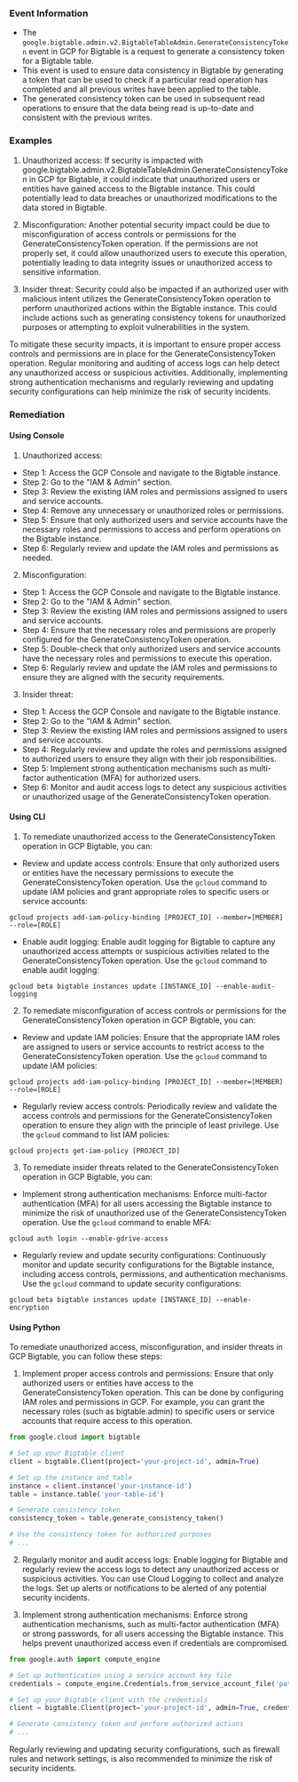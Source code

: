 
### Event Information

- The `google.bigtable.admin.v2.BigtableTableAdmin.GenerateConsistencyToken` event in GCP for Bigtable is a request to generate a consistency token for a Bigtable table.
- This event is used to ensure data consistency in Bigtable by generating a token that can be used to check if a particular read operation has completed and all previous writes have been applied to the table.
- The generated consistency token can be used in subsequent read operations to ensure that the data being read is up-to-date and consistent with the previous writes.


### Examples

1. Unauthorized access: If security is impacted with google.bigtable.admin.v2.BigtableTableAdmin.GenerateConsistencyToken in GCP for Bigtable, it could indicate that unauthorized users or entities have gained access to the Bigtable instance. This could potentially lead to data breaches or unauthorized modifications to the data stored in Bigtable.

2. Misconfiguration: Another potential security impact could be due to misconfiguration of access controls or permissions for the GenerateConsistencyToken operation. If the permissions are not properly set, it could allow unauthorized users to execute this operation, potentially leading to data integrity issues or unauthorized access to sensitive information.

3. Insider threat: Security could also be impacted if an authorized user with malicious intent utilizes the GenerateConsistencyToken operation to perform unauthorized actions within the Bigtable instance. This could include actions such as generating consistency tokens for unauthorized purposes or attempting to exploit vulnerabilities in the system.

To mitigate these security impacts, it is important to ensure proper access controls and permissions are in place for the GenerateConsistencyToken operation. Regular monitoring and auditing of access logs can help detect any unauthorized access or suspicious activities. Additionally, implementing strong authentication mechanisms and regularly reviewing and updating security configurations can help minimize the risk of security incidents.

### Remediation

#### Using Console

1. Unauthorized access:
- Step 1: Access the GCP Console and navigate to the Bigtable instance.
- Step 2: Go to the "IAM & Admin" section.
- Step 3: Review the existing IAM roles and permissions assigned to users and service accounts.
- Step 4: Remove any unnecessary or unauthorized roles or permissions.
- Step 5: Ensure that only authorized users and service accounts have the necessary roles and permissions to access and perform operations on the Bigtable instance.
- Step 6: Regularly review and update the IAM roles and permissions as needed.

2. Misconfiguration:
- Step 1: Access the GCP Console and navigate to the Bigtable instance.
- Step 2: Go to the "IAM & Admin" section.
- Step 3: Review the existing IAM roles and permissions assigned to users and service accounts.
- Step 4: Ensure that the necessary roles and permissions are properly configured for the GenerateConsistencyToken operation.
- Step 5: Double-check that only authorized users and service accounts have the necessary roles and permissions to execute this operation.
- Step 6: Regularly review and update the IAM roles and permissions to ensure they are aligned with the security requirements.

3. Insider threat:
- Step 1: Access the GCP Console and navigate to the Bigtable instance.
- Step 2: Go to the "IAM & Admin" section.
- Step 3: Review the existing IAM roles and permissions assigned to users and service accounts.
- Step 4: Regularly review and update the roles and permissions assigned to authorized users to ensure they align with their job responsibilities.
- Step 5: Implement strong authentication mechanisms such as multi-factor authentication (MFA) for authorized users.
- Step 6: Monitor and audit access logs to detect any suspicious activities or unauthorized usage of the GenerateConsistencyToken operation.

#### Using CLI

1. To remediate unauthorized access to the GenerateConsistencyToken operation in GCP Bigtable, you can:

- Review and update access controls: Ensure that only authorized users or entities have the necessary permissions to execute the GenerateConsistencyToken operation. Use the `gcloud` command to update IAM policies and grant appropriate roles to specific users or service accounts:

```
gcloud projects add-iam-policy-binding [PROJECT_ID] --member=[MEMBER] --role=[ROLE]
```

- Enable audit logging: Enable audit logging for Bigtable to capture any unauthorized access attempts or suspicious activities related to the GenerateConsistencyToken operation. Use the `gcloud` command to enable audit logging:

```
gcloud beta bigtable instances update [INSTANCE_ID] --enable-audit-logging
```

2. To remediate misconfiguration of access controls or permissions for the GenerateConsistencyToken operation in GCP Bigtable, you can:

- Review and update IAM policies: Ensure that the appropriate IAM roles are assigned to users or service accounts to restrict access to the GenerateConsistencyToken operation. Use the `gcloud` command to update IAM policies:

```
gcloud projects add-iam-policy-binding [PROJECT_ID] --member=[MEMBER] --role=[ROLE]
```

- Regularly review access controls: Periodically review and validate the access controls and permissions for the GenerateConsistencyToken operation to ensure they align with the principle of least privilege. Use the `gcloud` command to list IAM policies:

```
gcloud projects get-iam-policy [PROJECT_ID]
```

3. To remediate insider threats related to the GenerateConsistencyToken operation in GCP Bigtable, you can:

- Implement strong authentication mechanisms: Enforce multi-factor authentication (MFA) for all users accessing the Bigtable instance to minimize the risk of unauthorized use of the GenerateConsistencyToken operation. Use the `gcloud` command to enable MFA:

```
gcloud auth login --enable-gdrive-access
```

- Regularly review and update security configurations: Continuously monitor and update security configurations for the Bigtable instance, including access controls, permissions, and authentication mechanisms. Use the `gcloud` command to update security configurations:

```
gcloud beta bigtable instances update [INSTANCE_ID] --enable-encryption
```

#### Using Python

To remediate unauthorized access, misconfiguration, and insider threats in GCP Bigtable, you can follow these steps:

1. Implement proper access controls and permissions: Ensure that only authorized users or entities have access to the GenerateConsistencyToken operation. This can be done by configuring IAM roles and permissions in GCP. For example, you can grant the necessary roles (such as bigtable.admin) to specific users or service accounts that require access to this operation.

```python
from google.cloud import bigtable

# Set up your Bigtable client
client = bigtable.Client(project='your-project-id', admin=True)

# Set up the instance and table
instance = client.instance('your-instance-id')
table = instance.table('your-table-id')

# Generate consistency token
consistency_token = table.generate_consistency_token()

# Use the consistency token for authorized purposes
# ...
```

2. Regularly monitor and audit access logs: Enable logging for Bigtable and regularly review the access logs to detect any unauthorized access or suspicious activities. You can use Cloud Logging to collect and analyze the logs. Set up alerts or notifications to be alerted of any potential security incidents.

3. Implement strong authentication mechanisms: Enforce strong authentication mechanisms, such as multi-factor authentication (MFA) or strong passwords, for all users accessing the Bigtable instance. This helps prevent unauthorized access even if credentials are compromised.

```python
from google.auth import compute_engine

# Set up authentication using a service account key file
credentials = compute_engine.Credentials.from_service_account_file('path/to/keyfile.json')

# Set up your Bigtable client with the credentials
client = bigtable.Client(project='your-project-id', admin=True, credentials=credentials)

# Generate consistency token and perform authorized actions
# ...
```

Regularly reviewing and updating security configurations, such as firewall rules and network settings, is also recommended to minimize the risk of security incidents.

